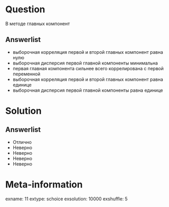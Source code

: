 Question
========
  В методе главных компонент

Answerlist
----------
*  выборочная корреляция первой и второй главных компонент равна нулю
*  выборочная дисперсия первой главной компоненты минимальна
*  первая главная компонента сильнее всего коррелирована с первой переменной
*  выборочная корреляция первой и второй главных компонент равна единице
*  выборочная дисперсия первой главной компоненты равна единице 

Solution
========

Answerlist
----------
*  Отлично
*  Неверно
*  Неверно
*  Неверно
*  Неверно

Meta-information
================
exname: 11
extype: schoice
exsolution: 10000
exshuffle: 5
